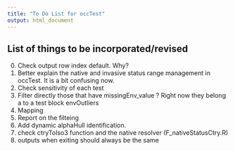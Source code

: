 ```yaml
---
title: "To Do List for occTest"
output: html_document
---
```


## List of things to be incorporated/revised
0. Check output row index default. Why?
1. Better explain the native and invasive status range management in occTest. It is a bit confusing now.
2. Check sensitivity of each test
3. Filter directly those that have missingEnv_value ? Right now they belong a to a test block envOutliers
3. Mapping
4. Report on the filteing
5. Add dynamic alphaHull identification.
6. check ctryToIso3 function and the native resolver (F_nativeStatusCtry.R)
7. outputs when exiting should always be the same 










